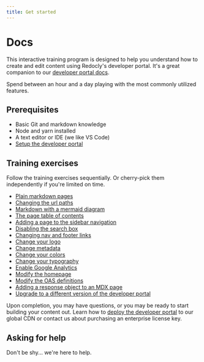 ```yaml
---
title: Get started
---
```


# Docs

This interactive training program is designed to help you understand how to create and edit content using Redocly's developer portal.
It's a great companion to our [developer portal docs](https://docs.redoc.ly/developer-portal/introduction/).

Spend between an hour and a day playing with the most commonly utilized features.

## Prerequisites
- Basic Git and markdown knowledge
- Node and yarn installed
- A text editor or IDE (we like VS Code)
- [Setup the developer portal](setup.md)

## Training exercises

Follow the training exercises sequentially.
Or cherry-pick them independently if you're limited on time.

- [Plain markdown pages](markdown.md)
- [Changing the url paths](awesome/folders.md)
- [Markdown with a mermaid diagram](mermaid.md)
- [The page table of contents](page-table-of-contents.md)
- [Adding a page to the sidebar navigation](sidebar-nav.md)
- [Disabling the search box](search.md)
- [Changing nav and footer links](nav-footer.md)
- [Change your logo](logo.md)
- [Change metadata](metadata.md)
- [Change your colors](colors.md)
- [Change your typography](typography.md)
- [Enable Google Analytics](analytics.md)
- [Modify the homepage](home-page.md)
- [Modify the OAS definitions](oas-definitions.md)
- [Adding a response object to an MDX page](mdx.mdx)
- [Upgrade to a different version of the developer portal](upgrade.md)

Upon completion, you may have questions, or you may be ready to start building your content out.
Learn how to [deploy the developer portal](https://docs.redoc.ly/ci-cd-workflows/) to our global CDN or contact us about purchasing an enterprise license key.

## Asking for help

Don't be shy... we're here to help.
